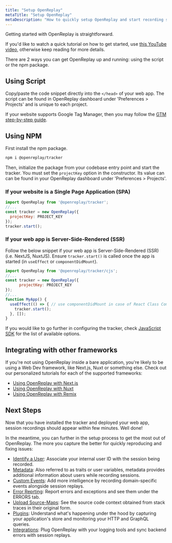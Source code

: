 ```yaml
---
title: "Setup OpenReplay"
metaTitle: "Setup OpenReplay"
metaDescription: "How to quickly setup OpenReplay and start recording sessions and metrics."
---
```


Getting started with OpenReplay is straightforward. 

If you'd like to watch a quick tutorial on how to get started, use [this YouTube video](https://www.youtube.com/watch?v=EWbtMK3qK30), otherwise keep reading for more details.

There are 2 ways you can get OpenReplay up and running: using the script or the npm package.

## Using Script

Copy/paste the code snippet directly into the `</head>` of your web app. The script can be found in OpenReplay dashboard under 'Preferences > Projects' and is unique to each project.

If your website supports Google Tag Manager, then you may follow the [GTM step-by-step guide](/integrations/google-tag-manager).

## Using NPM

First install the npm package.

```bash
npm i @openreplay/tracker
```

Then, initialize the package from your codebase entry point and start the tracker. You must set the `projectKey` option in the constructor. Its value can can be found in your OpenReplay dashboard under 'Preferences > Projects'.

### If your website is a Single Page Application (SPA)

```js
import OpenReplay from '@openreplay/tracker';
//...
const tracker = new OpenReplay({
  projectKey: PROJECT_KEY
});
tracker.start();
```

### If your web app is Server-Side-Rendered (SSR)

Follow the below snippet if your web app is Server-Side-Rendered (SSR) (i.e. NextJS, NuxtJS). Ensure `tracker.start()` is called once the app is started (in `useEffect` or `componentDidMount`).

```js
import OpenReplay from '@openreplay/tracker/cjs';
//...
const tracker = new OpenReplay({
      projectKey: PROJECT_KEY
});
//...
function MyApp() {
  useEffect(() => { // use componentDidMount in case of React Class Component
    tracker.start();
  }, []);
}
```

If you would like to go further in configuring the tracker, check [JavaScript SDK](/installation/javascript-sdk#options) for the list of available options.

## Integrating with other frameworks
If you're not using OpenReplay inside a bare application, you're likely to be using a Web Dev framework, like Next.js, Nuxt or something else.
Check out our personalized tutorials for each of the supported frameworks:

- [Using OpenReplay with Next.js](/tutorials/next)
- [Using OpenReplay with Nuxt](/using-or/nuxt)
- [Using OpenReplay with Remix](/using-or/remix)

## Next Steps

Now that you have installed the tracker and deployed your web app, session recordings should appear within few minutes. Well done!

In the meantime, you can further in the setup process to get the most out of OpenReplay. The more you capture the better for quickly reproducing and fixing issues:
- [Identify a User](/installation/identify-user): Associate your internal user ID with the session being recorded.
- [Metadata](/installation/metadata): Also referred to as traits or user variables, metadata provides additional information about users while recording sessions.
- [Custom Events](/installation/custom-events): Add more intelligence by recording domain-specific events alongside session replays.
- [Error Reprting](/installation/error-reporting): Report errors and exceptions and see them under the ERRORS tab.
- [Upload Source-Maps](/installation/upload-sourcemaps): See the source code context obtained from stack traces in their original form.
- [Plugins](/plugins): Understand what's happening under the hood by capturing your application's store and monitoring your HTTP and GraphQL queries.
- [Integrations](/integrations): Plug OpenReplay with your logging tools and sync backend errors with session replays.
